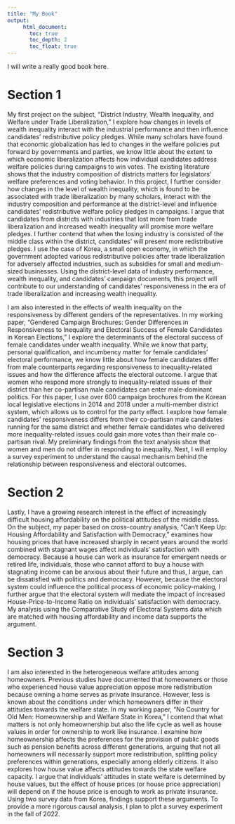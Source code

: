 ```yaml
---
title: "My Book"
output: 
     html_document:
       toc: true
       toc_depth: 2
       toc_float: true
---
```


I will write a really good book here.

# Section 1
My first project on the subject, “District Industry, Wealth Inequality, and Welfare under Trade Liberalization,” I explore how changes in levels of wealth inequality interact with the industrial performance and then influence candidates’ redistributive policy pledges. While many scholars have found that economic globalization has led to changes in the welfare policies put forward by governments and parties, we know little about the extent to which economic liberalization affects how individual candidates address welfare policies during campaigns to win votes. The existing literature shows that the industry composition of districts matters for legislators’ welfare preferences and voting behavior. In this project, I further consider how changes in the level of wealth inequality, which is found to be associated with trade liberalization by many scholars, interact with the industry composition and performance at the district-level and influence candidates’ redistributive welfare policy pledges in campaigns. I argue that candidates from districts with industries that lost more from trade liberalization and increased wealth inequality will promise more welfare pledges. I further contend that when the losing industry is consisted of the middle class within the district, candidates’ will present more redistributive pledges. I use the case of Korea, a small open economy, in which the government adopted various redistributive policies after trade liberalization for adversely affected industries, such as subsidies for small and medium-sized businesses. Using the district-level data of industry performance, wealth inequality, and candidates' campaign documents, this project will contribute to our understanding of candidates' responsiveness in the era of trade liberalization and increasing wealth inequality. 

I am also interested in the effects of wealth inequality on the responsiveness by different genders of the representatives. In my working paper, “Gendered Campaign Brochures: Gender Differences in Responsiveness to Inequality and Electoral Success of Female Candidates in Korean Elections,” I explore the determinants of the electoral success of female candidates under wealth inequality. While we know that party, personal qualification, and incumbency matter for female candidates’ electoral performance, we know little about how female candidates differ from male counterparts regarding responsiveness to inequality-related issues and how the difference affects the electoral outcome. I argue that women who respond more strongly to inequality-related issues of their district than her co-partisan male candidates can enter male-dominant politics. For this paper, I use over 600 campaign brochures from the Korean local legislative elections in 2014 and 2018 under a multi-member district system, which allows us to control for the party effect. I explore how female candidates’ responsiveness differs from their co-partisan male candidates running for the same district and whether female candidates who delivered more inequality-related issues could gain more votes than their male co-partisan rival. My preliminary findings from the text analysis show that women and men do not differ in responding to inequality. Next, I will employ a survey experiment to understand the causal mechanism behind the relationship between responsiveness and electoral outcomes.

# Section 2
Lastly, I have a growing research interest in the effect of increasingly difficult housing affordability on the political attitudes of the middle class. On the subject, my paper based on cross-country analysis, “Can't Keep Up: Housing Affordability and Satisfaction with Democracy,” examines how housing prices that have increased sharply in recent years around the world combined with stagnant wages affect individuals' satisfaction with democracy. Because a house can work as insurance for emergent needs or retired life, individuals, those who cannot afford to buy a house with stagnating income can be anxious about their future and thus, I argue, can be dissatisfied with politics and democracy. However, because the electoral system could influence the political process of economic policy-making, I further argue that the electoral system will mediate the impact of increased House-Price-to-Income Ratio on individuals’ satisfaction with democracy. My analysis using the Comparative Study of Electoral Systems data which are matched with housing affordability and income data supports the argument.

# Section 3

I am also interested in the heterogeneous welfare attitudes among homeowners. Previous studies have documented that homeowners or those who experienced house value appreciation oppose more redistribution because owning a home serves as private insurance. However, less is known about the conditions under which homeowners differ in their attitudes towards the welfare state. In my working paper, “No Country for Old Men: Homeownership and Welfare State in Korea,” I contend that what matters is not only homeownership but also the life cycle as well as house values in order for ownership to work like insurance. I examine how homeownership affects the preferences for the provision of public goods such as pension benefits across different generations, arguing that not all homeowners will necessarily support more redistribution, splitting policy preferences within generations, especially among elderly citizens. It also explores how house value affects attitudes towards the state welfare capacity. I argue that individuals’ attitudes in state welfare is determined by house values, but the effect of house prices (or house price appreciation) will depend on if the house price is enough to work as private insurance. Using two survey data from Korea, findings support these arguments. To provide a more rigorous causal analysis, I plan to plot a survey experiment in the fall of 2022.